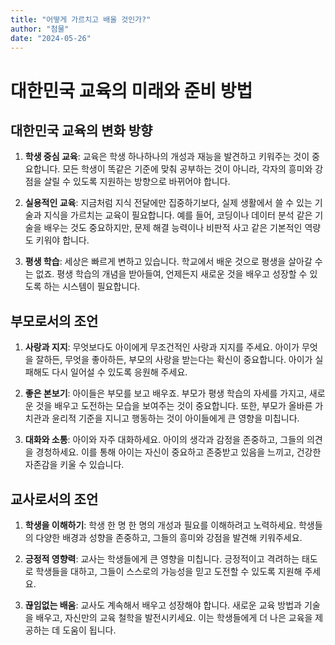 ```yaml
---
title: "어떻게 가르치고 배울 것인가?"
author: "첨물"
date: "2024-05-26"
---
```


# 대한민국 교육의 미래와 준비 방법

## 대한민국 교육의 변화 방향

1.  **학생 중심 교육**: 교육은 학생 하나하나의 개성과 재능을 발견하고 키워주는 것이 중요합니다. 모든 학생이 똑같은 기준에 맞춰 공부하는 것이 아니라, 각자의 흥미와 강점을 살릴 수 있도록 지원하는 방향으로 바뀌어야 합니다.

2.  **실용적인 교육**: 지금처럼 지식 전달에만 집중하기보다, 실제 생활에서 쓸 수 있는 기술과 지식을 가르치는 교육이 필요합니다. 예를 들어, 코딩이나 데이터 분석 같은 기술을 배우는 것도 중요하지만, 문제 해결 능력이나 비판적 사고 같은 기본적인 역량도 키워야 합니다.

3.  **평생 학습**: 세상은 빠르게 변하고 있습니다. 학교에서 배운 것으로 평생을 살아갈 수는 없죠. 평생 학습의 개념을 받아들여, 언제든지 새로운 것을 배우고 성장할 수 있도록 하는 시스템이 필요합니다.

## 부모로서의 조언

1.  **사랑과 지지**: 무엇보다도 아이에게 무조건적인 사랑과 지지를 주세요. 아이가 무엇을 잘하든, 무엇을 좋아하든, 부모의 사랑을 받는다는 확신이 중요합니다. 아이가 실패해도 다시 일어설 수 있도록 응원해 주세요.

2.  **좋은 본보기**: 아이들은 부모를 보고 배우죠. 부모가 평생 학습의 자세를 가지고, 새로운 것을 배우고 도전하는 모습을 보여주는 것이 중요합니다. 또한, 부모가 올바른 가치관과 윤리적 기준을 지니고 행동하는 것이 아이들에게 큰 영향을 미칩니다.

3.  **대화와 소통**: 아이와 자주 대화하세요. 아이의 생각과 감정을 존중하고, 그들의 의견을 경청하세요. 이를 통해 아이는 자신이 중요하고 존중받고 있음을 느끼고, 건강한 자존감을 키울 수 있습니다.

## 교사로서의 조언

1.  **학생을 이해하기**: 학생 한 명 한 명의 개성과 필요를 이해하려고 노력하세요. 학생들의 다양한 배경과 성향을 존중하고, 그들의 흥미와 강점을 발견해 키워주세요.

2.  **긍정적 영향력**: 교사는 학생들에게 큰 영향을 미칩니다. 긍정적이고 격려하는 태도로 학생들을 대하고, 그들이 스스로의 가능성을 믿고 도전할 수 있도록 지원해 주세요.

3.  **끊임없는 배움**: 교사도 계속해서 배우고 성장해야 합니다. 새로운 교육 방법과 기술을 배우고, 자신만의 교육 철학을 발전시키세요. 이는 학생들에게 더 나은 교육을 제공하는 데 도움이 됩니다.

